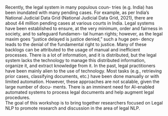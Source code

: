 Recently, the legal system in many populous coun-
tries (e.g. India) has been inundated with many
pending cases. For example, as per India’s National
Judicial Data Grid (National Judicial Data Grid,
2021), there are about 44 million pending cases at
various courts in India. Legal systems have been
established to ensure, at the very minimum, order
and fairness in society, and to safeguard fundamen-
tal human rights; however, as the legal maxim goes
“justice delayed is justice denied,” such a huge pen-
dency leads to the denial of the fundamental right
to justice. Many of these backlogs can be attributed
to the usage of manual and inefficient processes.
There is a lot of information, and it is distributed,
but the legal system lacks the technology to manage
this distributed information, organize it, and extract
knowledge from it. In the past, legal practitioners
have been mainly alien to the use of technology.
Most tasks (e.g., retrieving prior cases, classifying
documents, etc.) have been done manually or with
limited automation. However, these approaches
are not scalable, given the large number of docu-
ments. There is an imminent need for AI-enabled
automated systems to process legal documents and
help augment legal procedures.
<br/>
The goal of this workshop is to bring together researchers focused on Legal NLP to promote research and discussion in the area of legal NLP.